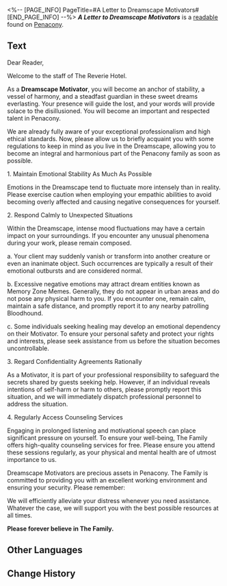 <%-- [PAGE_INFO]
PageTitle=#A Letter to Dreamscape Motivators#
[END_PAGE_INFO] --%>
{{Readable Infobox
|id           = 330
|partIds      = 190606
|title        = ''A Letter to Dreamscape Motivators''
|image        = Item Penacony Readable 2.png
|world        = Penacony
|parts        = 1
|author       = <!--to be added-->
|description  = An official guidebook outlining the essential qualities required to become a Dreamscape Motivator, including the professional code of conduct, potential risks, and preventive measures.
|part1        = ''A Letter to Dreamscape Motivators''
|source1      = {{cx|Source missing}}
|characters   = 
|factions     = Penacony; The Family
}}
'''''A Letter to Dreamscape Motivators''''' is a [[readable]] found on [[Penacony]].
<!--
==Location==
{{Map Embed|<map name>|<marker id>}}
-->
==Text==
Dear Reader,

Welcome to the staff of The Reverie Hotel.

As a '''Dreamscape Motivator''', you will become an anchor of stability, a vessel of harmony, and a steadfast guardian in these sweet dreams everlasting. Your presence will guide the lost, and your words will provide solace to the disillusioned. You will become an important and respected talent in Penacony.

We are already fully aware of your exceptional professionalism and high ethical standards. Now, please allow us to briefly acquaint you with some regulations to keep in mind as you live in the Dreamscape, allowing you to become an integral and harmonious part of the Penacony family as soon as possible.

1. Maintain Emotional Stability As Much As Possible

Emotions in the Dreamscape tend to fluctuate more intensely than in reality. Please exercise caution when employing your empathic abilities to avoid becoming overly affected and causing negative consequences for yourself.

2. Respond Calmly to Unexpected Situations

Within the Dreamscape, intense mood fluctuations may have a certain impact on your surroundings. If you encounter any unusual phenomena during your work, please remain composed.

a. Your client may suddenly vanish or transform into another creature or even an inanimate object. Such occurrences are typically a result of their emotional outbursts and are considered normal.

b. Excessive negative emotions may attract dream entities known as Memory Zone Memes. Generally, they do not appear in urban areas and do not pose any physical harm to you. If you encounter one, remain calm, maintain a safe distance, and promptly report it to any nearby patrolling Bloodhound.

c. Some individuals seeking healing may develop an emotional dependency on their Motivator. To ensure your personal safety and protect your rights and interests, please seek assistance from us before the situation becomes uncontrollable.

3. Regard Confidentiality Agreements Rationally

As a Motivator, it is part of your professional responsibility to safeguard the secrets shared by guests seeking help. However, if an individual reveals intentions of self-harm or harm to others, please promptly report this situation, and we will immediately dispatch professional personnel to address the situation.

4. Regularly Access Counseling Services

Engaging in prolonged listening and motivational speech can place significant pressure on yourself. To ensure your well-being, The Family offers high-quality counseling services for free. Please ensure you attend these sessions regularly, as your physical and mental health are of utmost importance to us.

Dreamscape Motivators are precious assets in Penacony. The Family is committed to providing you with an excellent working environment and ensuring your security. Please remember:

We will efficiently alleviate your distress whenever you need assistance.<br />
Whatever the case, we will support you with the best possible resources at all times.

'''Please forever believe in The Family.'''

<!--
==Trivia==
* 
-->
==Other Languages==
{{Other Languages
|en   = ''A Letter to Dreamscape Motivators''
|zhs  = 《致梦境鼓励师的一封信》
|zht  = 《致夢境鼓勵師的一封信》
|ja   = 『ドリームサポーターへの手紙』
|ko   = ≪꿈세계 장려사에게 보내는 편지≫
|es   = Carta para motivadores oníricos
|fr   = ''Lettre aux protecteurs oniriques''
|ru   = Письмо вдохновителям Мира грёз
|th   = "จดหมายถึงนักสร้างแรงบันดาลฝัน"
|vi   = "Bức Thư Gửi Người Cổ Vũ Cõi Mộng"
|de   = „Ein Brief an die Traumberater“
|id   = "Sepucuk Surat untuk Motivator Dunia Mimpi"
|pt   = "Carta para os Motivadores Oníricos"
}}

==Change History==
{{Change History|2.1}}